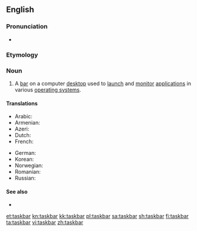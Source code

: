==English==

===Pronunciation===
* {{audio|en-uk-taskbar.ogg|Audio (UK)|lang=en}}

===Etymology===
{{compound|task|bar|lang=en}}

===Noun===
{{en-noun}}

# {{lb|en|computing}} A [[bar]] on a computer [[desktop]] used to [[launch]] and [[monitor]] [[application]]s in various [[operating system]]s.

====Translations====
{{trans-top|taskbar}}
* Arabic: {{t|ar|شريط المهام|m}}
* Armenian: {{t|hy|խնդրագոտի|sc=Armn}}
* Azeri: {{t|az|tapşırıq paneli}}
* Dutch: {{t|nl|taakbalk|m}}
* French: {{t+|fr|barre des tâches|f}}
{{trans-mid}}
* German: {{t|de|Taskleiste|f}}
* Korean: {{t|ko|작업 표시줄|tr=jageop pyosijul}}
* Norwegian: {{t|no|oppgavelinje|c}}
* Romanian: {{t|ro|bară de activități|f}}
* Russian: {{t|ru|пане́ль зада́ч}}
{{trans-bottom}}

====See also====
* {{pedialite}}

[[et:taskbar]]
[[kn:taskbar]]
[[kk:taskbar]]
[[pl:taskbar]]
[[sa:taskbar]]
[[sh:taskbar]]
[[fi:taskbar]]
[[ta:taskbar]]
[[vi:taskbar]]
[[zh:taskbar]]